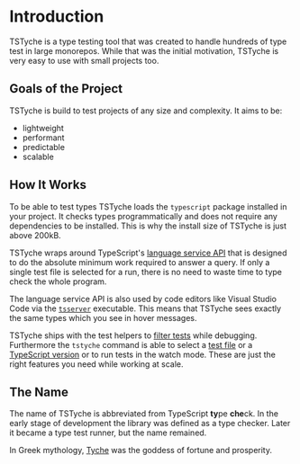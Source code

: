 # Introduction

TSTyche is a type testing tool that was created to handle hundreds of type test in large monorepos. While that was the initial motivation, TSTyche is very easy to use with small projects too.

## Goals of the Project

TSTyche is build to test projects of any size and complexity. It aims to be:

- lightweight
- performant
- predictable
- scalable

## How It Works

To be able to test types TSTyche loads the `typescript` package installed in your project. It checks types programmatically and does not require any dependencies to be installed. This is why the install size of TSTyche is just above 200kB.

TSTyche wraps around TypeScript's [language service API](https://github.com/microsoft/TypeScript/wiki/Using-the-Language-Service-API) that is designed to do the absolute minimum work required to answer a query. If only a single test file is selected for a run, there is no need to waste time to type check the whole program.

The language service API is also used by code editors like Visual Studio Code via the [`tsserver`](https://github.com/microsoft/TypeScript-wiki/blob/main/Standalone-Server-(tsserver).md) executable. This means that TSTyche sees exactly the same types which you see in hover messages.

TSTyche ships with the test helpers to [filter tests](./test-runner.mdx#filtering-tests) while debugging. Furthermore the `tstyche` command is able to select a [test file](./test-runner.mdx#selecting-test-files) or a [TypeScript version](./test-runner.mdx#typescript-versions) or to run tests in the watch mode. These are just the right features you need while working at scale.

## The Name

The name of TSTyche is abbreviated from TypeScript **ty**pe **che**ck. In the early stage of development the library was defined as a type checker. Later it became a type test runner, but the name remained.

In Greek mythology, [Tyche](https://en.wikipedia.org/wiki/Tyche) was the goddess of fortune and prosperity.
